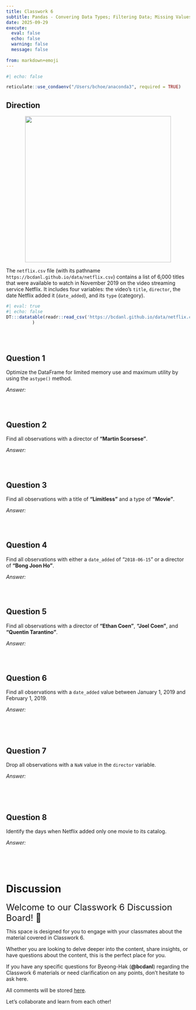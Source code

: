 ```yaml
---
title: Classwork 6
subtitle: Pandas - Convering Data Types; Filtering Data; Missing Values/Duplicates
date: 2025-09-29
execute: 
  eval: false
  echo: false
  warning: false
  message: false
  
from: markdown+emoji
---
```


```r
#| echo: false

reticulate::use_condaenv("/Users/bchoe/anaconda3", required = TRUE)
```



## Direction


<p align="center">
  <img src="https://bcdanl.github.io/lec_figs/netflix.png" width="400px">
</p>


The `netflix.csv` file (with its pathname `https://bcdanl.github.io/data/netflix.csv`) contains a list of 6,000 titles that were available to watch in November 2019 on the video streaming service Netflix. It includes four variables: the video’s `title`, `director`, the date Netflix added it (`date_added`), and its `type` (category). 



<!-- <div style="position: relative;"> -->
<!--   <button onclick="scrollTable(-200)" style="position: absolute; z-index: 1000; top: 0; left: 70px; border: 1px solid grey; width: 25px; height: 40px; background-color: #ededed;">←</button> -->
<!--   <button onclick="scrollTable(200)" style="position: absolute; z-index: 1000; top: 0; left: 95px; border: 1px solid grey; width: 25px; height: 40px; background-color: #ededed;">→</button> -->
<!-- </div> -->


<script>
function scrollTable(offset) {
  // Ensure we're targeting the scroll body of the DataTable specifically
  var scrollBody = $('#exampleTable .dataTables_scrollBody');
  
  // Check if the scrollBody is found
  console.log(scrollBody.length); // For debugging, should be 1 if found
  
  scrollBody.animate({
    scrollLeft: '+=' + offset
  }, 'fast');
}
</script>


```r
#| eval: true
#| echo: false
DT:::datatable(readr::read_csv('https://bcdanl.github.io/data/netflix.csv')
          )
```

<br><br>



## Question 1
Optimize the DataFrame for limited memory use and maximum utility by using the `astype()` method.

*Answer:*
```python

```

<br>



## Question 2
Find all observations with a director of **"Martin Scorsese"**.

*Answer:*
```python

```

<br>



## Question 3
Find all observations with a title of **"Limitless"** and a type of **"Movie"**.

*Answer:*
```python

```

<br>



## Question 4
Find all observations with either a `date_added` of "`2018-06-15`" or a director of **"Bong Joon Ho"**.

*Answer:*
```python

```

<br>



## Question 5
Find all observations with a director of **"Ethan Coen"**, **"Joel Coen"**, and **"Quentin Tarantino"**.

*Answer:*
```python

```

<br>



## Question 6
Find all observations with a `date_added` value between January 1, 2019 and February 1, 2019.

*Answer:*
```python

```

<br><br>



## Question 7
Drop all observations with a `NaN` value in the `director` variable.

*Answer:*
```python

```

<br><br>



## Question 8
Identify the days when Netflix added only one movie to its catalog.

*Answer:*
```python

```

<br><br>



# Discussion

<font size = "5">Welcome to our Classwork 6 Discussion Board! 👋 </font>


This space is designed for you to engage with your classmates about the material covered in Classwork 6.

Whether you are looking to delve deeper into the content, share insights, or have questions about the content, this is the perfect place for you.

If you have any specific questions for Byeong-Hak (**@bcdanl**) regarding the Classwork 6 materials or need clarification on any points, don't hesitate to ask here. 

All comments will be stored [here](https://github.com/bcdanl/210/discussions/).

Let's collaborate and learn from each other!


